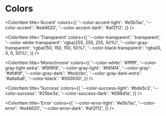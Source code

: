 
# Colors

<ColorPalette>
<ColorItem
  title='Primary'
  colors={{
    '--color-primary-light': '#bde5c2',
    '--color-primary': '#25be3a',
    '--color-primary-dark': '#088d1a',
  }}
/>

<ColorItem
  title='Accent'
  colors={{
    '--color-accent-light': '#e5b7ac',
    '--color-accent': '#ed4620',
    '--color-accent-dark': '#af2f12',
  }}
/>

<ColorItem
  title='Transparent'
  colors={{
    '--color-transparent': 'transparent',
    '--color-white-transparent': 'rgba(255, 255, 255, 50%)',
    '--color-gray-transparent': 'rgba(150, 150, 150, 50%)',
    '--color-black-transparent': 'rgba(0, 0, 0, 50%)',
  }}
/>

<ColorItem
  title='Monochrome'
  colors={{
    '--color-white': '#ffffff',
    '--color-gray-light-extra': '#f9f8f8',
    '--color-gray-light': '#f4f4f4',
    '--color-gray': '#dfdfdf',
    '--color-gray-dark': '#bcbcbc',
    '--color-gray-dark-extra': '#a6a6a6',
    '--color-black': '#000000',
  }}
/>

<ColorItem
  title='Success'
  colors={{
    '--color-success-light': '#bde5c2',
    '--color-success': '#25be3a',
    '--color-success-dark': '#088d1a',
  }}
/>

<ColorItem
    title='Error'
    colors={{
      '--color-error-light': '#e5b7ac',
      '--color-error': '#ed4620',
      '--color-error-dark': '#af2f12',
    }}
/>
</ColorPalette>
